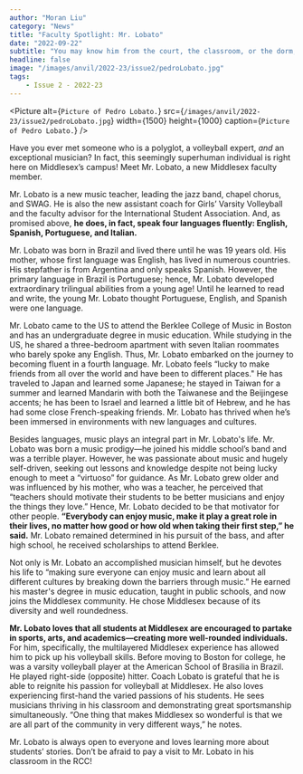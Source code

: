 ```yaml
---
author: "Moran Liu"
category: "News"
title: "Faculty Spotlight: Mr. Lobato"
date: "2022-09-22"
subtitle: "You may know him from the court, the classroom, or the dorm, but who is Mr. Lobato, really?"
headline: false
image: "/images/anvil/2022-23/issue2/pedroLobato.jpg"
tags:
    - Issue 2 - 2022-23
---
```


<Picture
alt={`Picture of Pedro Lobato.`}
src={`/images/anvil/2022-23/issue2/pedroLobato.jpg`}
width={1500}
height={1000}
caption={`Picture of Pedro Lobato.`}
/>

Have you ever met someone who is a polyglot, a volleyball expert, _and_ an exceptional musician? In fact, this seemingly superhuman individual is right here on Middlesex’s campus! Meet Mr. Lobato, a new Middlesex faculty member. 

Mr. Lobato is a new music teacher, leading the jazz band, chapel chorus, and SWAG. He is also the new assistant coach for Girls’ Varsity Volleyball and the faculty advisor for the International Student Association. And, as promised above, **he does, in fact, speak four languages fluently: English, Spanish, Portuguese, and Italian.**

Mr. Lobato was born in Brazil and lived there until he was 19 years old. His mother, whose first language was English, has lived in numerous countries. His stepfather is from Argentina and only speaks Spanish. However, the primary language in Brazil is Portuguese; hence, Mr. Lobato developed extraordinary trilingual abilities from a young age! Until he learned to read and write, the young Mr. Lobato thought Portuguese, English, and Spanish were one language.

Mr. Lobato came to the US to attend the Berklee College of Music in Boston and has an undergraduate degree in music education. While studying in the US, he shared a three-bedroom apartment with seven Italian roommates who barely spoke any English. Thus, Mr. Lobato embarked on the journey to becoming fluent in a fourth language. Mr. Lobato feels “lucky to make friends from all over the world and have been to different places." He has traveled to Japan and learned some Japanese; he stayed in Taiwan for a summer and learned Mandarin with both the Taiwanese and the Beijingese accents; he has been to Israel and learned a little bit of Hebrew, and he has had some close French-speaking friends. Mr. Lobato has thrived when he’s been immersed in environments with new languages and cultures.

Besides languages, music plays an integral part in Mr. Lobato's life. Mr. Lobato was born a music prodigy—he joined his middle school’s band and was a terrible player. However, he was passionate about music and hugely self-driven, seeking out lessons and knowledge despite not being  lucky enough to meet a “virtuoso” for guidance. As Mr. Lobato grew older and was influenced by his mother, who was a teacher, he perceived that “teachers should motivate their students to be better musicians and enjoy the things they love.” Hence, Mr. Lobato decided to be that motivator for other people. **“Everybody can enjoy music, make it play a great role in their lives, no matter how good or how old when taking their first step,” he said.** Mr. Lobato remained determined in his pursuit of the bass, and after high school, he received scholarships to attend Berklee.

Not only is Mr. Lobato an accomplished musician himself, but he devotes his life to “making sure everyone can enjoy music and learn about all different cultures by breaking down the barriers through music.” He earned his master's degree in music education, taught in public schools, and now joins the Middlesex community. He chose Middlesex because of its diversity and well roundedness. 

**Mr. Lobato loves that all students at Middlesex are encouraged to partake in sports, arts, and academics—creating more well-rounded individuals.** For him, specifically, the multilayered Middlesex experience has allowed him to pick up his volleyball skills. Before moving to Boston for college, he was a varsity volleyball player at the American School of Brasilia in Brazil. He played right-side (opposite) hitter. Coach Lobato is grateful that he is able to reignite his passion for volleyball at Middlesex. He also loves experiencing first-hand the varied passions of his students. He sees musicians thriving in his classroom and demonstrating great sportsmanship simultaneously. “One thing that makes Middlesex so wonderful is that we are all part of the community in very different ways,” he notes. 

Mr. Lobato is always open to everyone and loves learning more about students’ stories. Don’t be afraid to pay a visit to Mr. Lobato in his classroom in the RCC!